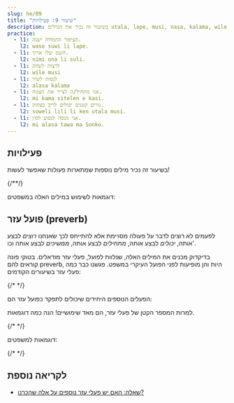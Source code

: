 ```yaml
---
slug: he/09
title: "שיעור 9: פעילויות"
description: בשיעור זה נכיר את המילים utala, lape, musi, nasa, kalama, wile, ken, alasa!
practice:
  - l1: הציפור החמודה ישנה.
    l2: waso suwi li lape.
  - l1: השם שלו ארוך.
    l2: nimi ona li suli.
  - l1: לרצות לשחק
    l2: wile musi
  - l1: לנסות לשיר
    l2: alasa kalama
  - l1: אני מתחיל/ה לצייר את הצמח.
    l2: mi kama sitelen e kasi.
  - l1: גורים קטנים יכולים לריב בצחוק.
    l2: soweli lili li ken utala musi.
  - l1: אני מנסה לנסוע לסין.
    l2: mi alasa tawa ma Sonko.
---
```




## פעילויות

בשיעור זה נכיר מילים נוספות שמתארות פעולות שאפשר לעשות!

<List>
  <Word sl="utala" m="לתקוף, להילחם" />
  <Word sl="lape" m="לישון, לנוח" />
  <Word sl="kalama" m="צליל; להשמיע צליל" />
  <Word sl="musi" m="להנות, מהנה; מצחיק, מעניין" />
  <Word sl="nasa" m="מוזר, חריג, מטופש, שיכור" />
  {/*<Word sl="lipu" m="ניייר, כרטיס, ספר, אתר אינטרנט, משהו שטוח שיש עליו 󱥡 מידע" />*/}
</List>

דוגמאות לשימוש במילים האלה במשפטים:

<List>
  <Sentence sl="soweli li utala e jan." m="החיה תקפה מישהו." />
  <Sentence sl="sina lape lon tomo." m="את/ה ישן/ה בבית." />
  <Sentence sl="nimi ona li nasa tawa mi." m="השם שלו/שלה מוזר בעיניי." />
  <Sentence
    sl="jan lili li musi tan kalama."
    m="הילד נהנה מהקולות."
  />
</List>

## פועל עזר (preverb)

לפעמים לא רוצים לדבר על פעולה מסויימת אלא להתייחס לכך שאנחנו _רוצים_ לבצע אותה, _יכולים_ לבצע אותה, _מתחילים_ לבצע אותה, _ממשיכים_ לבצע אותה וכו'.

בדיקדוק מכנים את המילים האלה, שנלוות לפועל, פעלי עזר מודאלים. בטוקי פונה קוראים להם preverb, היות והן מופיעות לפני הפועל העיקרי במשפט. פגשנו כבר כמה פעלי עזר בשיעורים הקודמים:

<List>
  <Word sl="kama" m="להתחיל לבצע את הפעולה או להפוך למשהו שקשור בפעולה" />
  <Word sl="awen" m="להמשיך לבצע את הפעולה" />
  {/* <Word sl="sona" m="לדעת איך לבצע את הפעולה" /> */}
</List>

הפעלים הנוספים היחידים שיכולים לתפקד כפועל עזר הם: 

<List>
  <Word sl="wile" m="לרצות לבצע את הפעולה" />
  <Word sl="ken" m="להיות מסוגל לבצע את הפעולה" />
  <Word sl="alasa" m="לנסות לבצע את הפעולה" />
</List>

למרות המספר הקטן של פעלי עזר, הם מאד שימושיים! הנה כמה דוגמאות.

<List>
  <Word sl="wile lape" m="לרצות לישון" />
  <Word sl="awen pona" m="להמשיך להיות טוב" />
  <Word sl="kama sona" m="(להפוך לידען) ללמוד" />
  {/* <Word sl="sona sitelen" m="לדעת לצייר" /> */}
  <Word sl="alasa kama wawa" m="לנסות להפוך לחזק" />
</List>

דוגמאות למשפטים:

<List>
  <Sentence sl="waso lili li wile lape." m="הציפור הקטנה רוצה לישון." />
  {/* <Sentence sl="jan li sona moku e kasi." m="אנשים יודעים איך לאכול צמחים." /> */}
  <Sentence sl="mi kama sona e toki pona." m="אני לומד את שפת טוקי פונה." />
  <Sentence sl="sina alasa tawa ma Tosi." m="אתה מנסה לנסוע לגרמניה." />
  <Sentence
    sl="toki ona li awen nasa tawa mi."
    m="הדברים שהוא אמר עדין מוזרים בעיניי."
  />
</List>

<Practice exercises={frontmatter.practice} />

## לקריאה נוספת
* [שאלה: האם יש פעלי עזר נוספים על אלה שהכרנו?](/he/more-preverbs)

